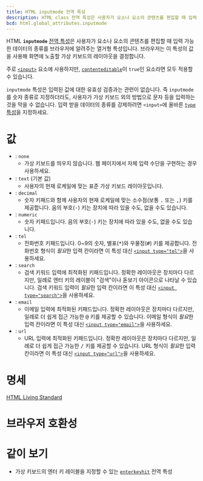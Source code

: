 ```yaml
---
title: HTML inputmode 전역 특성
description: HTML class 전역 특성은 사용자가 요소나 요소의 콘텐츠를 편집할 때 입력 가능한 데이터의 종류를 브라우저에 알려주는 열거형 특성입니다. 브라우저는 이 특성의 값을 사용해 화면에 노출할 가상 키보드의 레이아웃을 결정합니다.
bcd: html.global_attributes.inputmode
---
```


HTML **`inputmode`** [전역 특성](.)은 사용자가 요소나 요소의 콘텐츠를 편집할 때 입력 가능한 데이터의 종류를 브라우저에 알려주는 열거형 특성입니다. 브라우저는 이 특성의 값을 사용해 화면에 노출할 가상 키보드의 레이아웃을 결정합니다.

주로 [`<input>`](../Element/input) 요소에 사용하지만, [`contenteditable`](./contenteditable)이 `true`인 요소라면 모두 적용할 수 있습니다.

`inputmode` 특성은 입력된 값에 대한 유효성 검증과는 관련이 없습니다. 즉 `inputmode`를 숫자 종류로 지정하더라도, 사용자가 가상 키보드 외의 방법으로 문자 등을 입력하는 것을 막을 수 없습니다. 입력 받을 데이터의 종류를 강제하려면 `<input>`에 올바른 [`type` 특성](../Element/input#term-type)을 지정하세요.

# 값

- : `none`
  - 가상 키보드를 띄우지 않습니다. 웹 페이지에서 자체 입력 수단을 구현하는 경우 사용하세요.
- : `text` (기본 값)
  - 사용자의 현재 로케일에 맞는 표준 가상 키보드 레이아웃입니다.
- : `decimal`
  - 숫자 키패드와 함께 사용자의 현재 로케일에 맞는 소수점(보통 <kbd>.</kbd> 또는 <kbd>,</kbd>) 키를 제공합니다. 음의 부호(<kbd>-</kbd>) 키는 장치에 따라 있을 수도, 없을 수도 있습니다.
- : `numeric`
  - 숫자 키패드입니다. 음의 부호(<kbd>-</kbd>) 키는 장치에 따라 있을 수도, 없을 수도 있습니다.
- : `tel`
  - 전화번호 키패드입니다. 0~9의 숫자, 별표(<kbd>\*</kbd>)와 우물정(<kbd>#</kbd>) 키를 제공합니다. 전화번호 형식이 *필요*한 입력 칸이라면 이 특성 대신 [`<input type="tel">`](https://developer.mozilla.org/en-US/docs/Web/HTML/Element/input/tel)을 사용하세요.
- : `search`
  - 검색 키워드 입력에 최적화된 키패드입니다. 정확한 레이아웃은 장치마다 다르지만, 일례로 엔터 키의 레이블이 "검색"이나 돋보기 아이콘으로 나타날 수 있습니다. 검색 키워드 입력이 *필요*한 입력 칸이라면 이 특성 대신 [`<input type="search">`](https://developer.mozilla.org/en-US/docs/Web/HTML/Element/input/search)을 사용하세요.
- : `email`
  - 이메일 입력에 최적화된 키패드입니다. 정확한 레이아웃은 장치마다 다르지만, 일례로 더 쉽게 접근 가능한 <kbd>@</kbd> 키를 제공할 수 있습니다. 이메일 형식이 *필요*한 입력 칸이라면 이 특성 대신 [`<input type="email">`](https://developer.mozilla.org/en-US/docs/Web/HTML/Element/input/email)을 사용하세요.
- : `url`
  - URL 입력에 최적화된 키패드입니다. 정확한 레이아웃은 장치마다 다르지만, 일례로 더 쉽게 접근 가능한 <kbd>/</kbd> 키를 제공할 수 있습니다. URL 형식이 *필요*한 입력 칸이라면 이 특성 대신 [`<input type="url">`](https://developer.mozilla.org/en-US/docs/Web/HTML/Element/input/url)을 사용하세요.

# 명세

[HTML Living Standard](https://html.spec.whatwg.org/multipage/interaction.html#attr-inputmode)

# 브라우저 호환성

<BrowserCompat data={props.bcd} />

# 같이 보기

- 가상 키보드의 엔터 키 레이블을 지정할 수 있는 [`enterkeyhit`](https://developer.mozilla.org/en-US/docs/Web/HTML/Global_attributes/enterkeyhint) 전역 특성
